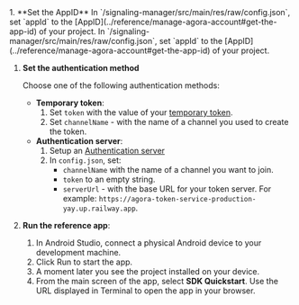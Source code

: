
<PlatformWrapper platform="android">
<ProductWrapper product="signaling" >
1. **Set the AppID**
    <ProductWrapper notAllowed="signaling">
    In `<samples-root>/signaling-manager/src/main/res/raw/config.json`, set `appId` to the [AppID](../reference/manage-agora-account#get-the-app-id) of your project.
    </ProductWrapper>
    <ProductWrapper product="signaling">
    In `<samples-root>/signaling-manager/src/main/res/raw/config.json`, set `appId` to the [AppID](../reference/manage-agora-account#get-the-app-id) of your project.
    </ProductWrapper>

1. **Set the authentication method**

    Choose one of the following authentication methods:

    - **Temporary token**: 
        1. Set `token`  with the value of your [temporary token](https://agora-token-generator-demo.vercel.app/).
        1. Set `channelName` - with the name of a channel you used to create the token.
    - **Authentication server**:
        1. Setup an [Authentication server](../get-started/authentication-workflow?platform#create-and-run-a-token-server)
        1. In `config.json`, set:
           - `channelName` with the name of a channel you want to join.
           - `token` to an empty string.
           - `serverUrl` - with the base URL for your token server. For example: `https://agora-token-service-production-yay.up.railway.app`.

1.  **Run the <Vpl k="NAME" /> reference app**:

    1. In Android Studio, connect a physical Android device to your development machine.
    1. Click Run to start the app.
    1. A moment later you see the project installed on your device. 
    1. From the main screen of the app, select **SDK Quickstart**.    Use the URL displayed in Terminal to open the app in your browser.

</ProductWrapper>

</PlatformWrapper>
